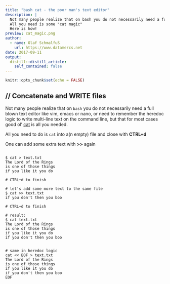 ```yaml
---
title: "bash cat - the poor man's text editor"
description: |
  Not many people realize that on bash you do not necessarily need a full blown text editor like vim, emacs or nano, or need to remember the heredoc logic to write text on the command line:
  All you need is some "cat magic"
  Here is how!
preview: cat_magic.png
author:
  - name: Olaf Schmalfuß
    url: https://www.datamercs.net
date: 2017-09-11
output:
  distill::distill_article:
    self_contained: false
---
```



```r
knitr::opts_chunk$set(echo = FALSE)
```

## // Concatenate and WRITE files

Not many people realize that on `bash` you do not necessarily need a full blown text editor like vim, emacs or nano, or need to remember the heredoc logic to write multi-line text on the command line, but that for most cases good ol' [cat](https://www.gnu.org/software/coreutils/manual/html_node/cat-invocation.html) is all you needed.  
  
All you need to do is `cat` into a(n empty) file and close with **CTRL+d**  
  
One can add some extra text with **>>** again 

```

$ cat > text.txt
The Lord of the Rings
is one of those things
if you like it you do

# CTRL+d to finish

# let's add some more text to the same file
$ cat >> text.txt
if you don't then you boo

# CTRL+d to finish

# result:
$ cat text.txt
The Lord of the Rings
is one of those things
if you like it you do
if you don't then you boo


# same in heredoc logic
cat << EOF > text.txt
The Lord of the Rings
is one of those things
if you like it you do
if you don't then you boo
EOF

```




